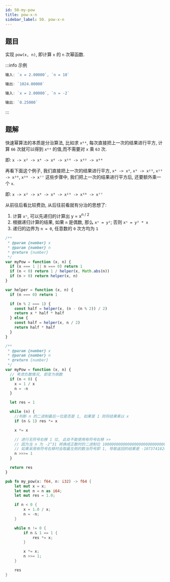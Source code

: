 ```yaml
---
id: 50-my-pow
title: pow-x-n
sidebar_label: 50. pow-x-n
---
```


## 题目

实现 `pow(x, n)`, 即计算 `x` 的 `n` 次幂函数.

:::info 示例

```ts
输入: `x = 2.00000`, `n = 10`

输出: `1024.00000`
```

```ts
输入: `x = 2.00000`, `n = -2`

输出: `0.25000`
```

:::

## 题解


<Tabs>
  <TabItem value="JavaScript - 快速幂算法" label="JavaScript - 快速幂算法">

快速幂算法的本质是分治算法, 比如求 `x⁶⁴`, 每次直接把上一次的结果进行平方, 计算 `66` 次就可以得到 `x⁶⁴` 的值,而不需要对 `x` 乘 `63` 次.

即: `x -> x² -> x⁴ -> x⁸ -> x¹⁶ -> x³² -> x⁶⁴`

再看下面这个例子, 我们直接把上一次的结果进行平方, `x⁴ -> x⁹`, `x⁹ -> x¹⁹`, `x¹⁹ -> x³⁸`, `x³⁸ -> x⁷⁷` 这些步骤中, 我们把上一次的结果进行平方后, 还要额外乘一个 `x`.

即: `x -> x² -> x⁴ -> x⁹ -> x¹⁹ -> x³⁸ -> x⁷⁷`

从前往后看比较费劲, 从后往前看就有分治的思想了:

1. 计算 `xⁿ`, 可以先递归的计算出 y = x<sup>n / 2</sup>
2. 根据递归计算的结果, 如果 `n` 是偶数, 那么 `xⁿ = y²`; 否则 `xⁿ = y² * x`
3. 递归的边界为 `n = 0`, 任意数的 `0` 次方均为 `1`

```ts
/**
 * @param {number} x
 * @param {number} n
 * @return {number}
 */
var myPow = function (x, n) {
  if (x === 1 || n === 0) return 1
  if (n < 0) return 1 / helper(x, Math.abs(n))
  if (n > 0) return helper(x, n)
}

var helper = function (x, n) {
  if (n === 0) return 1

  if (n % 2 === 1) {
    const half = helper(x, (n - (n % 2)) / 2)
    return x * half * half
  } else {
    const half = helper(x, n / 2)
    return half * half
  }
}
```

</TabItem>
<TabItem value="JavaScript - 位运算" label="JavaScript - 位运算" default>

```ts
/**
 * @param {number} x
 * @param {number} n
 * @return {number}
 */
var myPow = function (x, n) {
  // 考虑负数情况, 即变为倒数
  if (n < 0) {
    x = 1 / x
    n = -n
  }

  let res = 1

  while (n) {
    //判断 n 的二进制最后一位是否是 1, 如果是 1 则将结果乘以 x
    if (n & 1) res *= x

    x *= x

    // 进行无符号右移 1 位, 此处不能使用有符号右移 >>
    // 因为当 n 为 -2^31 转换成正数时的二进制位 10000000000000000000000000000000
    // 如果采用有符号右移时会取最左侧的数当符号即 1, 导致返回的结果是 -1073741824
    n >>>= 1
  }

  return res
}
```

</TabItem>
<TabItem value="Rust" label="Rust">

```rust
pub fn my_pow(x: f64, n: i32) -> f64 {
    let mut x = x;
    let mut n = n as i64;
    let mut res = 1.0;

    if n < 0 {
        x = 1.0 / x;
        n = -n;
    }

    while n != 0 {
        if n & 1 == 1 {
            res *= x;
        }

        x *= x;
        n >>= 1;
    }

    res
}
```

</TabItem>
</Tabs>
